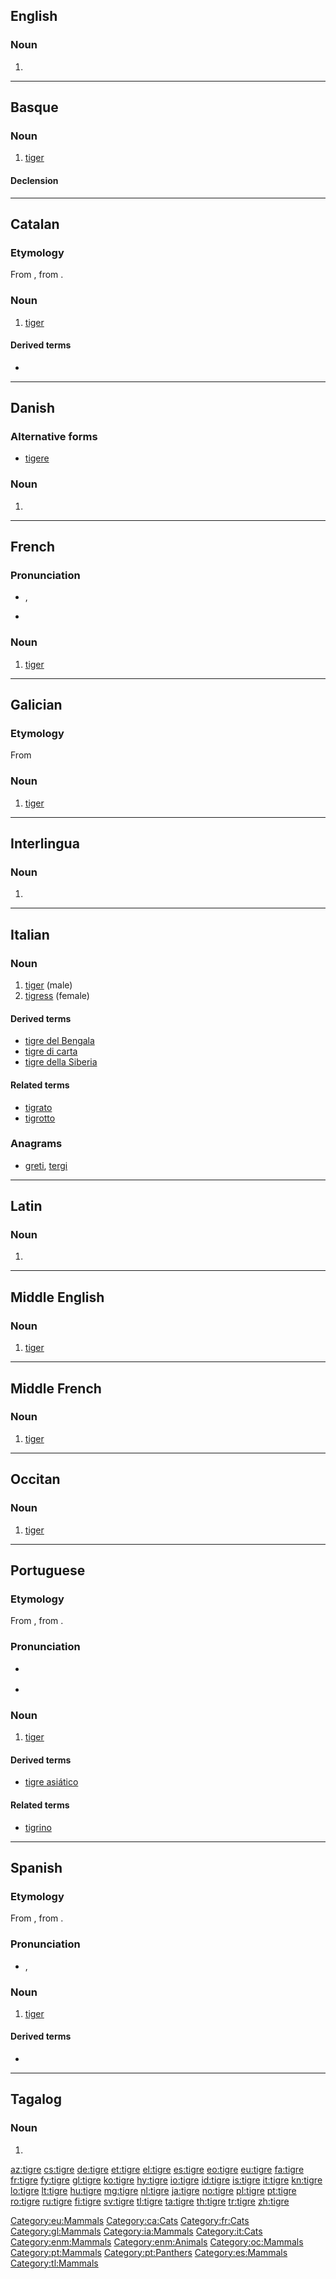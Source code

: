 {{also|Tigre|tigré}}
==English==

===Noun===
{{en-noun}}

# {{obsolete form of|tiger}}

----

==Basque==

===Noun===
{{eu-noun}}

# [[tiger]]

====Declension====
{{eu-decl-anim noun|ab=1|kb=1}}

[[Category:eu:Mammals]]

----

==Catalan==
{{wikipedia|lang=ca}}

===Etymology===
From {{etyl|la|ca}} {{term|lang=la|tīgris}}, from {{etyl|grc|ca}} {{term|τίγρις|sc=polytonic|tr=tigris|lang=grc}}.

===Noun===
{{ca-noun|m}}

# [[tiger]]

====Derived terms====
* {{l|ca|tigressa}}

[[Category:ca:Cats]]

----

==Danish==

===Alternative forms===
* [[tigere]]

===Noun===
{{head|da|noun form|g=c}}

# {{form of|plural indefinite|tiger|lang=da}}

----

==French==

===Pronunciation===
* {{IPA|/tiɡʁ/|lang=fr}}, {{X-SAMPA|/tigR/}}
* {{audio|Fr-tigre.ogg|audio}}

===Noun===
{{fr-noun|m|f=tigresse}}

# [[tiger]]

[[Category:fr:Cats]]

----

==Galician==

===Etymology===
From {{etyl|la|gl}} {{term|tīgris|lang=la}}

===Noun===
{{gl-noun|m}}

# [[tiger]]

[[Category:gl:Mammals]]

----

==Interlingua==

===Noun===
{{head|ia|noun}}

# {{l|en|tiger}}

[[Category:ia:Mammals]]

----

==Italian==

===Noun===
{{it-noun|f|tigri}}

# [[tiger]] (male)
# [[tigress]] (female)

====Derived terms====
* [[tigre del Bengala]]
* [[tigre di carta]]
* [[tigre della Siberia]]

====Related terms====
* [[tigrato]]
* [[tigrotto]]

===Anagrams===
* [[greti#Italian|greti]], [[tergi#Italian|tergi]]

[[Category:it:Cats]]

----

==Latin==

===Noun===
{{la-noun-form|tīgre}}

# {{inflection of|tīgris||abl|s|lang=la}}

----

==Middle English==
<!--this Middle English entry was created using Template:new enm entry-->

===Noun===
{{enm-noun}}

# [[tiger]]

[[Category:enm:Mammals]]

----

==Middle French==

===Noun===
{{frm-noun|m}}

# [[tiger]]

[[Category:enm:Animals]]

----

==Occitan==

===Noun===
{{oc-noun|m}}

# [[tiger]]

[[Category:oc:Mammals]]

----

==Portuguese==

===Etymology===
From {{etyl|la|pt}} {{term|tīgris||tiger|lang=la}}, from {{etyl|grc|pt}} {{term|τίγρις||tiger|tr=tígris|lang=grc}}.

===Pronunciation===
* {{a|South Brazil}} {{IPA|/ˈt͡ʃi.gɾe/|lang=pt}}
* {{homophones|Tigre|lang=pt}}

===Noun===
{{pt-noun|m|s|f=tigresa}}

# [[tiger]]

====Derived terms====
* [[tigre asiático]]

====Related terms====
* [[tigrino]]

[[Category:pt:Mammals]]
[[Category:pt:Panthers]]

----

==Spanish==
{{wikipedia|lang=es}}
===Etymology===
From {{etyl|la|es}} {{term|tigris|lang=es|tīgris}}, from {{etyl|grc|es}} {{term|τίγρις|tr=tigris|lang=grc}}.

===Pronunciation===
* {{IPA|/ˈti.ɣɾe/|lang=es}}, {{X-SAMPA|/"ti.G4e/|lang=es}}

===Noun===
{{es-noun|m|f=tigresa}}

# [[tiger]]

====Derived terms====
* {{l|es|tigresa|g=f}}

[[Category:es:Mammals]]

----

==Tagalog==

===Noun===
{{head|tl|noun|plural|<!---->|mga tigre}}

# {{l|en|tiger}}

[[Category:tl:Mammals]]

[[az:tigre]]
[[cs:tigre]]
[[de:tigre]]
[[et:tigre]]
[[el:tigre]]
[[es:tigre]]
[[eo:tigre]]
[[eu:tigre]]
[[fa:tigre]]
[[fr:tigre]]
[[fy:tigre]]
[[gl:tigre]]
[[ko:tigre]]
[[hy:tigre]]
[[io:tigre]]
[[id:tigre]]
[[is:tigre]]
[[it:tigre]]
[[kn:tigre]]
[[lo:tigre]]
[[lt:tigre]]
[[hu:tigre]]
[[mg:tigre]]
[[nl:tigre]]
[[ja:tigre]]
[[no:tigre]]
[[pl:tigre]]
[[pt:tigre]]
[[ro:tigre]]
[[ru:tigre]]
[[fi:tigre]]
[[sv:tigre]]
[[tl:tigre]]
[[ta:tigre]]
[[th:tigre]]
[[tr:tigre]]
[[zh:tigre]]